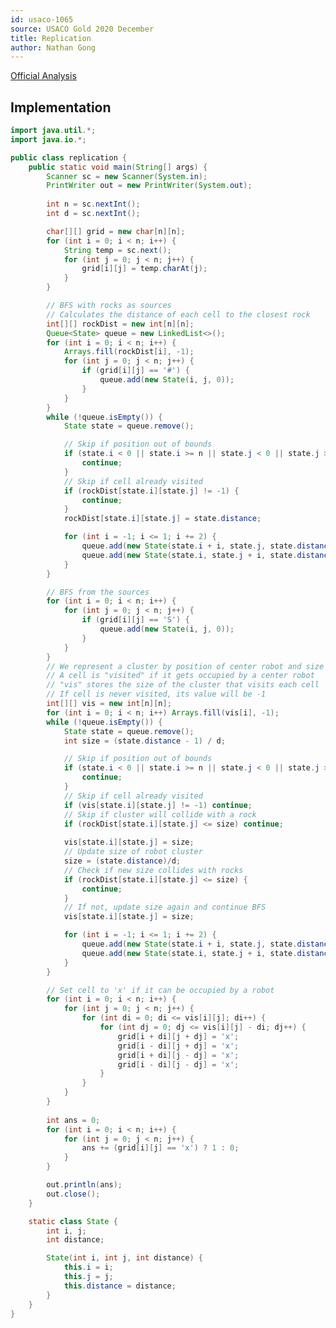```yaml
---
id: usaco-1065
source: USACO Gold 2020 December
title: Replication
author: Nathan Gong
---
```


[Official Analysis](http://www.usaco.org/current/data/sol_prob1_gold_dec20.html)

## Implementation

<LanguageSection>

<JavaSection>

```java
import java.util.*;
import java.io.*;

public class replication {
	public static void main(String[] args) {
		Scanner sc = new Scanner(System.in);
		PrintWriter out = new PrintWriter(System.out);
		
		int n = sc.nextInt();
		int d = sc.nextInt();

		char[][] grid = new char[n][n];
		for (int i = 0; i < n; i++) {
			String temp = sc.next();
			for (int j = 0; j < n; j++) {
				grid[i][j] = temp.charAt(j);
			}
		}

		// BFS with rocks as sources
		// Calculates the distance of each cell to the closest rock
		int[][] rockDist = new int[n][n];
		Queue<State> queue = new LinkedList<>();
		for (int i = 0; i < n; i++) {
			Arrays.fill(rockDist[i], -1);
			for (int j = 0; j < n; j++) {
				if (grid[i][j] == '#') {
					queue.add(new State(i, j, 0));
				}
			} 
		}
		while (!queue.isEmpty()) {
			State state = queue.remove();

			// Skip if position out of bounds
			if (state.i < 0 || state.i >= n || state.j < 0 || state.j >= n) {
				continue;
			}
			// Skip if cell already visited
			if (rockDist[state.i][state.j] != -1) {
				continue;
			}
			rockDist[state.i][state.j] = state.distance;

			for (int i = -1; i <= 1; i += 2) {
				queue.add(new State(state.i + i, state.j, state.distance + 1));
				queue.add(new State(state.i, state.j + i, state.distance + 1));
			}
		}

		// BFS from the sources
		for (int i = 0; i < n; i++) {
			for (int j = 0; j < n; j++) {
				if (grid[i][j] == 'S') {
					queue.add(new State(i, j, 0));
				}
			}
		}
		// We represent a cluster by position of center robot and size
		// A cell is "visited" if it gets occupied by a center robot
		// "vis" stores the size of the cluster that visits each cell
		// If cell is never visited, its value will be -1
		int[][] vis = new int[n][n];
		for (int i = 0; i < n; i++) Arrays.fill(vis[i], -1);
		while (!queue.isEmpty()) {
			State state = queue.remove();
			int size = (state.distance - 1) / d;

			// Skip if position out of bounds
			if (state.i < 0 || state.i >= n || state.j < 0 || state.j >= n) {
				continue; 
			}
			// Skip if cell already visited
			if (vis[state.i][state.j] != -1) continue;
			// Skip if cluster will collide with a rock
			if (rockDist[state.i][state.j] <= size) continue;
			
			vis[state.i][state.j] = size; 
			// Update size of robot cluster
			size = (state.distance)/d;
			// Check if new size collides with rocks
			if (rockDist[state.i][state.j] <= size) {
				continue;
			}
			// If not, update size again and continue BFS
			vis[state.i][state.j] = size;

			for (int i = -1; i <= 1; i += 2) {
				queue.add(new State(state.i + i, state.j, state.distance + 1));
				queue.add(new State(state.i, state.j + i, state.distance + 1));
			}
		}

		// Set cell to 'x' if it can be occupied by a robot
		for (int i = 0; i < n; i++) {
			for (int j = 0; j < n; j++) {
				for (int di = 0; di <= vis[i][j]; di++) {
					for (int dj = 0; dj <= vis[i][j] - di; dj++) {
						grid[i + di][j + dj] = 'x';
						grid[i - di][j + dj] = 'x';
						grid[i + di][j - dj] = 'x';
						grid[i - di][j - dj] = 'x';
					}
				}
			}
		}
		
		int ans = 0;
		for (int i = 0; i < n; i++) {
			for (int j = 0; j < n; j++) {
				ans += (grid[i][j] == 'x') ? 1 : 0;
			}
		}

		out.println(ans);
		out.close();
	}

	static class State {
		int i, j;
		int distance;

		State(int i, int j, int distance) {
			this.i = i;
			this.j = j;
			this.distance = distance;
		}
	}
}
```

</JavaSection>

</LanguageSection>
